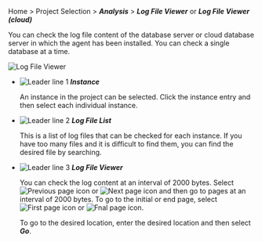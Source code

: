 Home > Project Selection > **_Analysis_** > **_Log File Viewer_** or **_Log File Viewer (cloud)_**

You can check the log file content of the database server or cloud database server in which the agent has been installed. You can check a single database at a time.

![Log File Viewer](/img/analysis-log-viewer.png)

-   ![Leader line 1](/img/number-01.png) **_Instance_**

    An instance in the project can be selected. Click the instance entry and then select each individual instance.

-   ![Leader line 2](/img/number-02.png) **_Log File List_**

    This is a list of log files that can be checked for each instance. If you have too many files and it is difficult to find them, you can find the desired file by searching.

-   ![Leader line 3](/img/number-03.png) **_Log File Viewer_** 

    You can check the log content at an interval of 2000 bytes. Select ![Previous page icon](/img/left-arrow.svg) or ![Next page icon](/img/right-arrow.svg) and then go to pages at an interval of 2000 bytes. To go to the initial or end page, select ![First page icon](/img/ico-first.svg) or ![Fnal page icon](/img/ico-last.svg).

    To go to the desired location, enter the desired location and then select **_Go_**.
